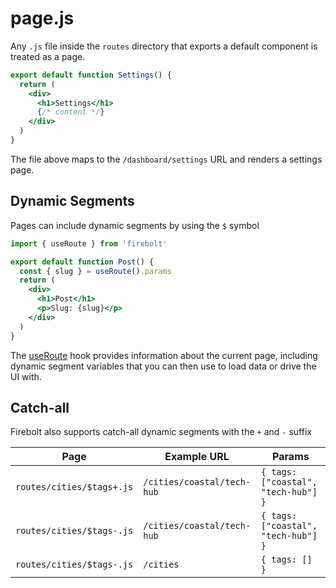 <Metadata
  title='Reference: [page].js'
  description='API Reference for page files in Firebolt.'
/>

# page.js

Any `.js` file inside the `routes` directory that exports a default component is treated as a page.

```jsx title='routes/dashboard/settings.js' lineNumbers
export default function Settings() {
  return (
    <div>
      <h1>Settings</h1>
      {/* content */}
    </div>
  )
}
```

The file above maps to the `/dashboard/settings` URL and renders a settings page.

## Dynamic Segments

Pages can include dynamic segments by using the `$` symbol

```jsx title='routes/blog/$slug.js' lineNumbers
import { useRoute } from 'firebolt'

export default function Post() {
  const { slug } = useRoute().params
  return (
    <div>
      <h1>Post</h1>
      <p>Slug: {slug}</p>
    </div>
  )
}
```

The [useRoute](/docs/ref/useRoute) hook provides information about the current page, including dynamic segment variables that you can then use to load data or drive the UI with.

## Catch-all

Firebolt also supports catch-all dynamic segments with the `+` and `-` suffix

| Page                      | Example URL                | Params                              |
| ------------------------- | -------------------------- | ----------------------------------- |
| `routes/cities/$tags+.js` | `/cities/coastal/tech-hub` | `{ tags: ["coastal", "tech-hub"] }` |
| `routes/cities/$tags-.js` | `/cities/coastal/tech-hub` | `{ tags: ["coastal", "tech-hub"] }` |
| `routes/cities/$tags-.js` | `/cities`                  | `{ tags: [] }`                      |
